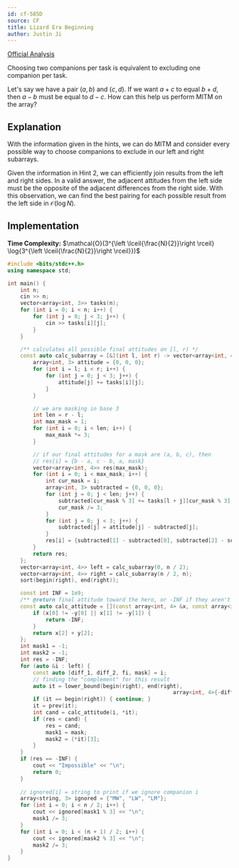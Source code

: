 ```yaml
---
id: cf-585D
source: CF
title: Lizard Era Beginning
author: Justin Ji
---
```


[Official Analysis](https://codeforces.com/blog/entry/20898)

<Spoiler title = "Hint 1">

Choosing two companions per task is equivalent to excluding one companion 
per task. 

</Spoiler>

<Spoiler title = "Hint 2">

Let's say we have a pair $(a, b)$ and $(c, d)$. If we want $a + c$ to equal $b + d$,
then $a - b$ must be equal to $d - c$. How can this help us perform MITM on the 
array? 

</Spoiler>

<Spoiler title = "Explanation">

## Explanation

With the information given in the hints, we can do MITM and consider every possible 
way to choose companions to exclude in our left and right subarrays.

Given the information in Hint 2, we can efficiently join results from the 
left and right sides. In a valid answer, the adjacent attitudes from the left side 
must be the opposite of the adjacent differences from the right side. 
With this observation, we can find the best pairing for each possible
result from the left side in $\mathcal{O}(\log{N})$.

## Implementation

**Time Complexity:** $\mathcal{O}(3^{\left \lceil{\frac{N}{2}}\right \rceil}
\log{3^{\left \lceil{\frac{N}{2}}\right \rceil}})$

<LanguageSection>
<CPPSection>

```cpp
#include <bits/stdc++.h>
using namespace std;

int main() {
	int n; 
	cin >> n;
	vector<array<int, 3>> tasks(n);
	for (int i = 0; i < n; i++) {
		for (int j = 0; j < 3; j++) {
			cin >> tasks[i][j];
		}
	}

	/** calculates all possible final attitudes on [l, r) */
	const auto calc_subarray = [&](int l, int r) -> vector<array<int, 4>> {
		array<int, 3> attitude = {0, 0, 0};
		for (int i = l; i < r; i++) {
			for (int j = 0; j < 3; j++) {
				attitude[j] += tasks[i][j];
			}
		}

		// we are masking in base 3
		int len = r - l;
		int max_mask = 1;
		for (int i = 0; i < len; i++) {
			max_mask *= 3;
		}

		// if our final attitudes for a mask are (a, b, c), then
		// res[i] = {b - a, c - b, a, mask}
		vector<array<int, 4>> res(max_mask);
		for (int i = 0; i < max_mask; i++) {
			int cur_mask = i;
			array<int, 3> subtracted = {0, 0, 0};
			for (int j = 0; j < len; j++) {
				subtracted[cur_mask % 3] += tasks[l + j][cur_mask % 3];
				cur_mask /= 3;
			}
			for (int j = 0; j < 3; j++) {
				subtracted[j] = attitude[j] - subtracted[j];
			}
			res[i] = {subtracted[1] - subtracted[0], subtracted[2] - subtracted[1], subtracted[0], i};
		}
		return res;
	};
	vector<array<int, 4>> left = calc_subarray(0, n / 2);
	vector<array<int, 4>> right = calc_subarray(n / 2, n);
	sort(begin(right), end(right));

	const int INF = 1e9;
	/** @return final attitude toward the hero, or -INF if they aren't all the same */
	const auto calc_attitude = [](const array<int, 4> &x, const array<int, 4> &y) -> int {
		if (x[0] != -y[0] || x[1] != -y[1]) {
			return -INF;
		}
		return x[2] + y[2];
	};
	int mask1 = -1;
	int mask2 = -1;
	int res = -INF;
	for (auto &i : left) {
		const auto [diff_1, diff_2, fi, mask] = i;
		// finding the "complement" for this result
		auto it = lower_bound(begin(right), end(right), 
													array<int, 4>{-diff_1, -diff_2, INF, 0});
		if (it == begin(right)) { continue; }
		it = prev(it);
		int cand = calc_attitude(i, *it);
		if (res < cand) {
			res = cand;
			mask1 = mask;
			mask2 = (*it)[3];
		}   
	}
	if (res == -INF) {
		cout << "Impossible" << "\n";
		return 0;
	}
	
	// ignored[i] = string to print if we ignore companion i
	array<string, 3> ignored = {"MW", "LW", "LM"};
	for (int i = 0; i < n / 2; i++) {
		cout << ignored[mask1 % 3] << "\n";
		mask1 /= 3;
	}
	for (int i = 0; i < (n + 1) / 2; i++) {
		cout << ignored[mask2 % 3] << "\n";
		mask2 /= 3;
	}
}
```

</CPPSection>
</LanguageSection>

</Spoiler>